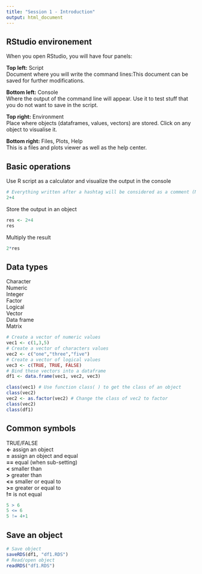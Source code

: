 ```yaml
---
title: "Session 1 - Introduction"
output: html_document
---
```


## RStudio environement

When you open RStudio, you will have four panels:  

**Top left:** Script  
Document where you will write the command lines:This document can be saved for further modifications.  

**Bottom left:** Console  
Where the output of the command line will appear. Use it to test stuff that you do not want to save in the script.

**Top right:** Environment  
Place where objects (dataframes, values, vectors) are stored. Click on any object to visualise it.

**Bottom right:** Files, Plots, Help  
This is a files and plots viewer as well as the help center.

## Basic operations 
Use R script as a calculator and visualize the output in the console
```r
# Everything written after a hashtag will be considered as a comment (Not a command line)
2+4
```
Store the output in an object
```r
res <- 2+4
res
```
Multiply the result
```r
2*res
```

## Data types
Character  
Numeric  
Integer  
Factor  
Logical  
Vector  
Data frame  
Matrix
```r
# Create a vector of numeric values
vec1 <- c(1,3,5)
# Create a vector of characters values
vec2 <- c("one","three","five")
# Create a vector of logical values
vec3 <- c(TRUE, TRUE, FALSE)
# Bind these vectors into a dataframe
df1 <- data.frame(vec1, vec2, vec3)
```
```r
class(vec1) # Use function class( ) to get the class of an object
class(vec2)
vec2 <- as.factor(vec2) # Change the class of vec2 to factor
class(vec2)
class(df1)
```

## Common symbols
TRUE/FALSE  
**<-** assign an object  
**=** assign an object and equal  
**==** equal (when sub-setting)  
**<** smaller than  
**>** greater than  
**<=** smaller or equal to  
**>=** greater or equal to  
**!=** is not equal  
```r
5 > 6
5 <= 6
5 != 4+1
```

## Save an object
```r
# Save object
saveRDS(df1, "df1.RDS")
# Read/open object
readRDS("df1.RDS")
```






